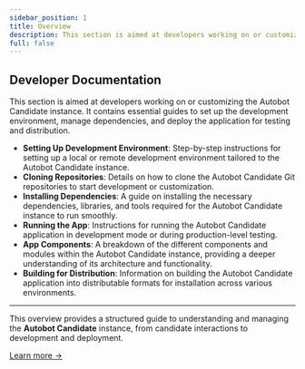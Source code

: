 ```yaml
---
sidebar_position: 1
title: Overview
description: This section is aimed at developers working on or customizing the Autobot Candidate instance. It contains essential guides to set up the development environment, manage dependencies, and deploy the application for testing and distribution.
full: false
---
```


## Developer Documentation

This section is aimed at developers working on or customizing the Autobot Candidate instance. It contains essential guides to set up the development environment, manage dependencies, and deploy the application for testing and distribution.

- **Setting Up Development Environment**: Step-by-step instructions for setting up a local or remote development environment tailored to the Autobot Candidate instance.
- **Cloning Repositories**: Details on how to clone the Autobot Candidate Git repositories to start development or customization.
- **Installing Dependencies**: A guide on installing the necessary dependencies, libraries, and tools required for the Autobot Candidate instance to run smoothly.
- **Running the App**: Instructions for running the Autobot Candidate application in development mode or during production-level testing.
- **App Components**: A breakdown of the different components and modules within the Autobot Candidate instance, providing a deeper understanding of its architecture and functionality.
- **Building for Distribution**: Information on building the Autobot Candidate application into distributable formats for installation across various environments.

---

This overview provides a structured guide to understanding and managing the **Autobot Candidate** instance, from candidate interactions to development and deployment.

[Learn more ->](installing-dependencies)
